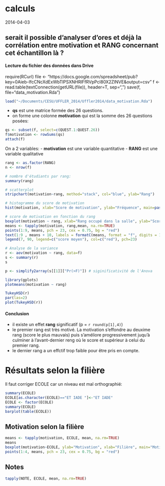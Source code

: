 calculs
========================================================

2014-04-03

serait il possible d'analyser d'ores et déjà la corrélation entre motivation et RANG concernant cet échantillon là ?
---------------------------------------------------------------------------------------------------------------------

#### Lecture du fichier des données dans Drive

require(RCurl)
file <- "https://docs.google.com/spreadsheet/pub?key=0Aieb-IfcCNcXdExWbTlPSXNHRlFfRVpPcl80X2ZlNVE&output=csv"
f <- read.table(textConnection(getURL(file)), header=T, sep=",")
save(f, file="data_motivation.Rda")

```r
load("~/Documents/CESU/UFFLER_2014/Uffler2014/data_motivation.Rda")
```

- **qs** est une matrice formée des 26 questions.  
- on forme une colonne **motivation** qui est la somme des 26 questions posées:

```r
qs <- subset(f, select=c(QUEST.1:QUEST.26))
f$motivation <- rowSums(qs)
attach(f)
```

On a 2 variables:
  - **motivation** est une variable quantitative
  - **RANG** est une variable qualitative


```r
rang <- as.factor(RANG)
n <- nrow(f)

# nombre d'étudiants par rang:
summary(rang)

# scatterplot
stripchart(motivation~rang, method="stack", col="blue", ylab="Rang")

# histogramme du score de motivation
hist(motivation, xlab="Score de motivation", ylab="Fréquence", main=paste0("Histogramme du score de motivation (n = ",n,")"))

# score de motivation en fonction du rang  
boxplot(motivation ~ rang, xlab="Rang occupé dans la salle", ylab="Score de motivation", col="antiquewhite")
means <- tapply(motivation, rang,mean, na.rm=TRUE)
points(1:9, means, pch = 23, cex = 0.75, bg = "red")
text(1:9 , means + 10, labels = formatC(means, format = "f", digits = 1),pos = 1, cex = 0.9, col = "blue")
legend(7, 90, legend=c("score moyen"), col=c("red"), pch=23)

# Analyse de la variance
r <- aov(motivation ~ rang, data=f)
s <- summary(r)
s

p <- simplify2array(s[[1]]["Pr(>F)"]) # siginificativité de l'Anova

library(gplots)
plotmeans(motivation ~ rang)

TukeyHSD(r)
par(las=2)
plot(TukeyHSD(r))
```
#### Conclusion
- il existe un effet **rang** significatif (p = `r round(p[1],4)`)
- le premier rang est très motivé. La motivation s'effondre au deuxime rang (score le plus mauvais) puis s'améliore progressivement juqu'à culminer à l'avant-dernier reng où le score et supérieur à celui du premier rang.
- le dernier rang a un effctif trop faible pour être pris en compte.


Résultats selon la filière
==========================

Il faut corriger ECOLE car un niveau est mal orthographié:
```r
summary(ECOLE)
ECOLE[as.character(ECOLE)=="ET IADE "]<-"ET IADE"
ECOLE <- factor(ECOLE)
summary(ECOLE)
barplot(table(ECOLE))
```

Motivation selon la filière
----------------------------

```r
means <- tapply(motivation, ECOLE, mean, na.rm=TRUE)
means
boxplot(motivation~ECOLE, ylab="Motivation", xlab="Filière", main="Motivation selon la filière", col="antiquewhite")
points(1:4, means, pch = 23, cex = 0.75, bg = "red")
```

Notes
-----

```r
tapply(NOTE, ECOLE, mean, na.rm=TRUE)
```



